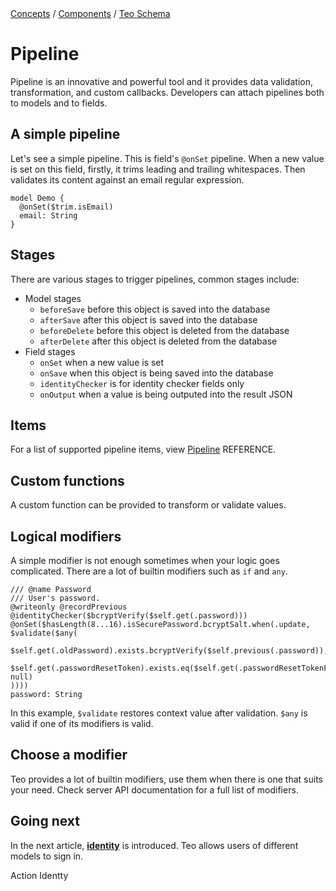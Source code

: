 
<div className="breadcrumbs">
  <span className="breadcrumb">
    <a href="/concepts">Concepts</a>
  </span>
  <span> / </span>
  <span className="breadcrumb">
    <a href="/concepts/components">Components</a>
  </span>
  <span> / </span>
  <span className="breadcrumb">
    <a href="/concepts/components/teo-schema">Teo Schema</a>
  </span>
</div>

# Pipeline

Pipeline is an innovative and powerful tool and it provides data validation,
transformation, and custom callbacks. Developers can attach pipelines both to
models and to fields.

## A simple pipeline

Let's see a simple pipeline. This is field's `@onSet` pipeline. When a new
value is set on this field, firstly, it trims leading and trailing whitespaces.
Then validates its content against an email regular expression.

```teo showLineNumbers
model Demo {
  @onSet($trim.isEmail)
  email: String
}
```

## Stages

There are various stages to trigger pipelines, common stages include:

* Model stages
  * `beforeSave` before this object is saved into the database
  * `afterSave` after this object is saved into the database
  * `beforeDelete` before this object is deleted from the database
  * `afterDelete` after this object is deleted from the database
* Field stages
  * `onSet` when a new value is set
  * `onSave` when this object is being saved into the database
  * `identityChecker` is for identity checker fields only
  * `onOutput` when a value is being outputed into the result JSON

## Items

For a list of supported pipeline items, view
[Pipeline](//reference/api-reference/teo-schema-reference#pipeline)
<span class="concept">REFERENCE</span>.

## Custom functions

A custom function can be provided to transform or validate values.

## Logical modifiers

A simple modifier is not enough sometimes when your logic goes complicated.
There are a lot of builtin modifiers such as `if` and `any`.

```teo showLineNumbers
/// @name Password
/// User's password.
@writeonly @recordPrevious @identityChecker($bcryptVerify($self.get(.password)))
@onSet($hasLength(8...16).isSecurePassword.bcryptSalt.when(.update, $validate($any(
  $self.get(.oldPassword).exists.bcryptVerify($self.previous(.password)),
  $self.get(.passwordResetToken).exists.eq($self.get(.passwordResetTokenFromUser).exists).self.set(.passwordResetToken, null)
))))
password: String
```

In this example, `$validate` restores context value after validation. `$any`
is valid if one of its modifiers is valid.

## Choose a modifier

Teo provides a lot of builtin modifiers, use them when there is one that suits
your need. Check server API documentation for a full list of modifiers.

## Going next

In the next article, [**identity**](/concepts/components/teo-schema/identity)
is introduced. Teo allows users of different models to sign in.

<PrevNext>
  <PrevArticle href="/concepts/components/teo-schema/action">Action</PrevArticle>
  <NextArticle href="/concepts/components/teo-schema/identity">Identty</NextArticle>
</PrevNext>

